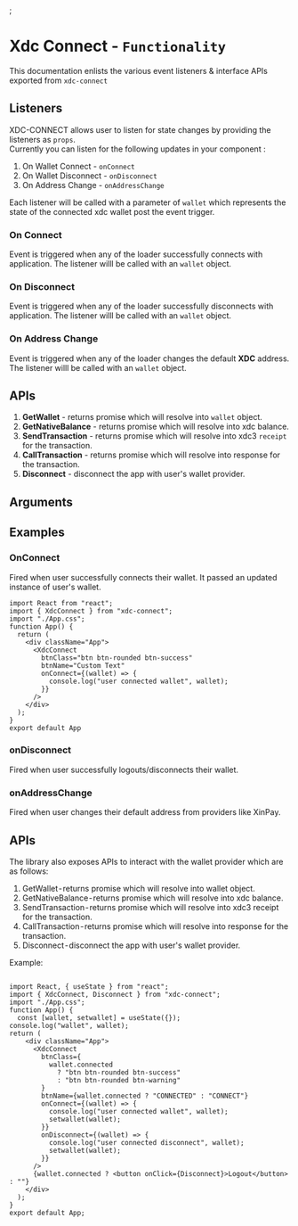 <!-- Custom-MDX-Documentation.mdx -->


<Meta title="XdcConnect/Listeners" component={XdcConnect} />;

# Xdc Connect - `Functionality`

This documentation enlists the various event listeners & interface APIs exported from `xdc-connect`

## Listeners

XDC-CONNECT allows user to listen for state changes by providing the listeners as `props`.  
Currently you can listen for the following updates in your component :

1. On Wallet Connect - `onConnect`
2. On Wallet Disconnect - `onDisconnect`
3. On Address Change - `onAddressChange`

Each listener will be called with a parameter of `wallet` which represents the state of the connected xdc wallet post the event trigger.

### On Connect

Event is triggered when any of the loader successfully connects with application. The listener willl be called with an `wallet` object.

### On Disconnect

Event is triggered when any of the loader successfully disconnects with application. The listener willl be called with an `wallet` object.

### On Address Change

Event is triggered when any of the loader changes the default **XDC** address. The listener willl be called with an `wallet` object.

## APIs

1. **GetWallet** - returns promise which will resolve into `wallet` object.
2. **GetNativeBalance** - returns promise which will resolve into xdc balance.
3. **SendTransaction** - returns promise which will resolve into xdc3 `receipt` for the transaction.
4. **CallTransaction** - returns promise which will resolve into response for the transaction.
5. **Disconnect** - disconnect the app with user's wallet provider.

## Arguments



<ArgsTable of={XdcConnect} />

## Examples

### OnConnect

Fired when user successfully connects their wallet. It passed an updated instance of user's wallet.

```
import React from "react";
import { XdcConnect } from "xdc-connect";
import "./App.css";
function App() {
  return (
    <div className="App">
      <XdcConnect
        btnClass="btn btn-rounded btn-success"
        btnName="Custom Text"
        onConnect={(wallet) => {
          console.log("user connected wallet", wallet);
        }}
      />
    </div>
  );
}
export default App 
```

### onDisconnect

Fired when user successfully logouts/disconnects their wallet.

### onAddressChange

Fired when user changes their default address from providers like XinPay.

## APIs

The library also exposes APIs to interact with the wallet provider which are as follows:

1. GetWallet - returns promise which will resolve into wallet object.
2. GetNativeBalance - returns promise which will resolve into xdc balance.
3. SendTransaction - returns promise which will resolve into xdc3 receipt for the transaction.
4. CallTransaction - returns promise which will resolve into response for the transaction.
5. Disconnect - disconnect the app with user's wallet provider.

Example:
```

import React, { useState } from "react";
import { XdcConnect, Disconnect } from "xdc-connect";
import "./App.css";
function App() {
  const [wallet, setwallet] = useState({});
console.log("wallet", wallet);
return (
    <div className="App">
      <XdcConnect
        btnClass={
          wallet.connected
            ? "btn btn-rounded btn-success"
            : "btn btn-rounded btn-warning"
        }
        btnName={wallet.connected ? "CONNECTED" : "CONNECT"}
        onConnect={(wallet) => {
          console.log("user connected wallet", wallet);
          setwallet(wallet);
        }}
        onDisconnect={(wallet) => {
          console.log("user connected disconnect", wallet);
          setwallet(wallet);
        }}
      />
      {wallet.connected ? <button onClick={Disconnect}>Logout</button> : ""}
    </div>
  );
}
export default App;

```